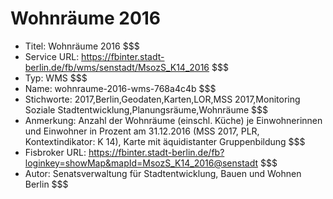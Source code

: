 # Wohnräume 2016
- Titel: Wohnräume 2016 $$$
- Service URL: https://fbinter.stadt-berlin.de/fb/wms/senstadt/MsozS_K14_2016 $$$
- Typ: WMS $$$
- Name: wohnraume-2016-wms-768a4c4b $$$
- Stichworte: 2017,Berlin,Geodaten,Karten,LOR,MSS 2017,Monitoring Soziale Stadtentwicklung,Planungsräume,Wohnräume $$$
- Anmerkung: Anzahl der Wohnräume (einschl. Küche) je Einwohnerinnen und Einwohner in Prozent am 31.12.2016 (MSS 2017, PLR, Kontextindikator: K 14), Karte mit äquidistanter Gruppenbildung $$$
- Fisbroker URL: https://fbinter.stadt-berlin.de/fb?loginkey=showMap&mapId=MsozS_K14_2016@senstadt $$$
- Autor: Senatsverwaltung für Stadtentwicklung, Bauen und Wohnen Berlin $$$
